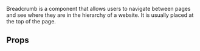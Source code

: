
<Meta
    title="Components/Navigation/Breadcrumb"
    of={BreadcrumbStories}
/>

<Title>Breadcrumb</Title>

<div className="w-[360px] max-w-full">
    <SingleLineCodeBlock text={`import { Breadcrumb } from 'chaya-ui';`} />
</div>

Breadcrumb is a component that allows users to navigate between pages and see where they are in the hierarchy of a website.
It is usually placed at the top of the page.


<Primary name="Primary" />

## Props

<Controls />
